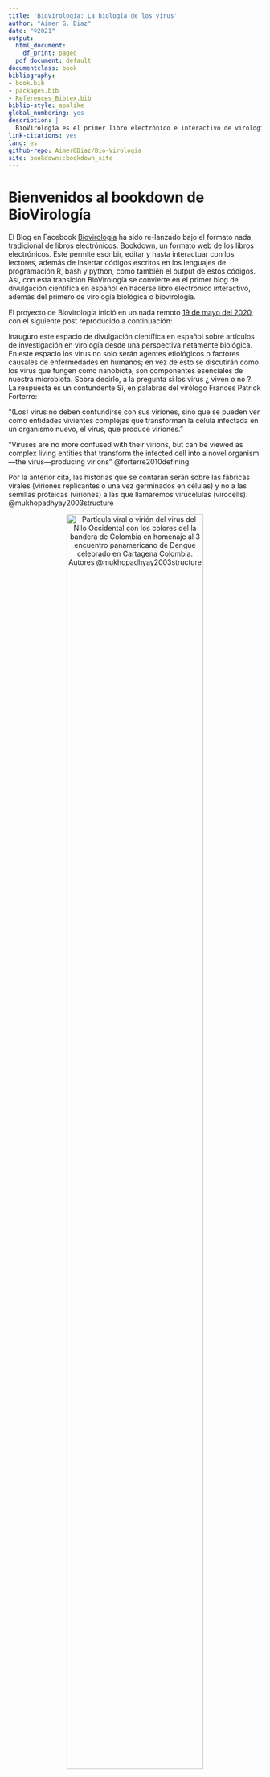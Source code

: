 ```yaml
--- 
title: 'BioVirología: La biología de los virus'
author: "Aimer G. Diaz"
date: "©2021"
output:
  html_document:
    df_print: paged
  pdf_document: default
documentclass: book
bibliography:
- book.bib
- packages.bib
- References_Bibtex.bib
biblio-style: apalike
global_numbering: yes
description: |
  BioVirología es el primer libro electrónico e interactivo de virología biológica o biovirología, y el primero de divulgación científica en español empleado el formato de libros Bookdown.
link-citations: yes
lang: es
github-repo: AimerGDiaz/Bio-Virologia
site: bookdown::bookdown_site
---
```

<!-- Launch the bookdown to bookdown website 
follow 
https://bookdown.org/home/about/ 

Publish as a website 
https://rpubs.com/colleengerrity/bookdown-website-tutorial


Add a nicer beginning 
https://stackoverflow.com/questions/57075704/insert-multiple-pages-before-body-with-bookdown 
file.create('git/.nojekyll')
-->
# Bienvenidos al bookdown de BioVirología {-}

El Blog en Facebook [Biovirología](https://www.facebook.com/BioViral/) ha sido re-lanzado bajo el formato  nada tradicional de libros electrónicos: Bookdown, un formato web de los libros electrónicos. Este permite escribir, editar y hasta interactuar con los lectores, además de insertar códigos escritos en los lenguajes de programación R, bash y python, como también el output de estos códigos. Así, con esta transición BioVirología se convierte en el primer blog de divulgación científica en español en hacerse libro electrónico interactivo, además del primero de virología biológica o biovirología. 

El proyecto de Biovirología inició en un nada remoto [19 de mayo del 2020](https://www.facebook.com/permalink.php?story_fbid=107125457678944&id=107088044349352), con el siguiente post reproducido a continuación: 

Inauguro este espacio de divulgación científica en español sobre artículos de investigación en virología desde una perspectiva netamente biológica. En este espacio los virus no solo serán agentes etiológicos o factores causales de enfermedades en humanos; en vez de esto se discutirán como los virus que fungen como nanobiota, son componentes esenciales de nuestra microbiota. 
Sobra decirlo, a la pregunta si los virus ¿ viven o no ?. La respuesta es un contundente Si, en palabras del virólogo Frances Patrick Forterre: 

"(Los) virus no deben confundirse con sus viriones, sino que se pueden ver como entidades vivientes complejas que transforman la célula infectada en un organismo nuevo, el virus, que produce viriones."

"Viruses are no more confused with their virions, but can be viewed as complex living entities that transform the infected cell into a novel organism—the virus—producing virions" @forterre2010defining 

Por la anterior cita, las historias que se contarán serán sobre las fábricas virales (viriones replicantes o una vez germinados en células) y no a las semillas proteicas (viriones) a las que llamaremos virucélulas (virocells). @mukhopadhyay2003structure
 
<center>
![Partícula viral o virión del virus del Nilo Occidental con los colores del la bandera de Colombia en homenaje al 3 encuentro panamericano de Dengue celebrado en Cartagena Colombia. Autores @mukhopadhyay2003structure](./Logo.jpg){width="80%"}
</center>

A manera introductoria de las maravillas del formato empleado los invito a ver el siguiente video que permite introducir a uno de los autores del presente documento: 
<!---![Zombificación viral](./Death March of the Zombie Caterpillars..mp4){width="80%"} --->

<center>
[En la coloración de las plantas: 1 + 1 no es 2![](http://img.youtube.com/vi/EmEhFhQpqTQ/0.jpg)](http://www.youtube.com/watch?v=EmEhFhQpqTQ)
</center>

## Contenido del blog en facebook en proceso de migración {-}

<details>
<summary>Lista de post publicados en [Facebook](https://www.facebook.com/permalink.php?story_fbid=174758050915684&id=107088044349352)</summary>


1. Virus que embellecen la primavera: \@ref(ID1); [Facebook](https://www.facebook.com/BioViral/posts/166521528808498) 
1. El viroma humano:  
2.1 El viroma del genoma humano.
https://www.facebook.com/permalink.php?story_fbid=108452037546286&id=107088044349352
2.2 ¿ Somos híbridos entre virus y humanos ?  
https://www.facebook.com/BioViral/posts/152069863586998
3. ¿Es posible visualizar viriones o virus? 
3.1 Podemos ver los síntomas que causa su infección en los Tulipanes 
https://www.facebook.com/permalink.php?story_fbid=116167563441400&id=107088044349352
4. Nuevo virus de la Influenza: 2020 G4 EA H1N1 o simplemente G4 
https://www.facebook.com/permalink.php?story_fbid=134331584958331&id=107088044349352
5. Metafísica y Virología: Los virus desde la ontología de Procesos  
https://www.facebook.com/permalink.php?story_fbid=137306747994148&id=107088044349352
6. ¿Qué son los virus? ¿Genes escapados, células reducidas o las primeras células que se dispersan con “semillas”?
https://www.facebook.com/permalink.php?story_fbid=145223737202449&id=107088044349352
7. La extinción del virus de la viruela y el optimismo cientificista. 
https://www.facebook.com/permalink.php?story_fbid=148436860214470&id=107088044349352
8. El año del SARS-CoV-2   
     8.1 Estado de desarrollo para inicios de agosto de las vacunas occidentales 
     https://www.facebook.com/permalink.php?story_fbid=151968399861316&id=107088044349352
     8.2 La vacuna Sputnik V entra a fase III si reportes para el mes de agosto de los resultados de la fase I y II  
     https://www.facebook.com/permalink.php?story_fbid=155875342803955&id=107088044349352
     8.3 Reinfección por una cepa de SARS-CoV-2 distinta (Agosto 25 por Biotec Genómica)  
     https://www.facebook.com/permalink.php?story_fbid=163987791992710&id=107088044349352
     8.4 La vacuna ChAdOx1 desarrollada por la Universidad de Oxford-AstraZeneca (Agosto por CurieScience)  
     https://www.facebook.com/permalink.php?story_fbid=164406725284150&id=107088044349352
     8.5 ¿Siempre tienden los virus emergentes a atenuarse al adaptarse al nuevo huésped? 
     https://www.facebook.com/permalink.php?story_fbid=164436058614550&id=107088044349352
     8.6 ¿Por qué la letalidad del SARS-CoV-2 es diferente en la segunda ola de la pandemia?
     https://www.facebook.com/permalink.php?story_fbid=167096031681886&id=107088044349352
     8.7 Dr. Zulma Cucunubá en "COVID-19 en América Latina: Consideraciones para modelar y entender el impacto directo en salud" 
     https://www.facebook.com/permalink.php?story_fbid=167130375011785&id=107088044349352
     8.8 Resultados de los estudios de bioseguridad de la vacuna Sputnik V  
     https://www.facebook.com/permalink.php?story_fbid=168572241534265&id=107088044349352
     8.9 La mutación D614G confiere mayor capacidad infectiva a las cepas de SARS-CoV-2 portadoras 
     https://www.facebook.com/permalink.php?story_fbid=168606774864145&id=107088044349352
     8.10 Rastreando la evolución de virus pandémicos en tiempo real.
     https://www.facebook.com/permalink.php?story_fbid=169322844792538&id=107088044349352
     8.11 SARS-COV-2 no saltó de una sopa 
     https://www.facebook.com/permalink.php?story_fbid=172899017768254&id=107088044349352
     8.12 40 a 70 años de evolución de SARS-CoV-2 en poblaciones de murciélagos de la provincia de Yunnan, China 
     https://www.facebook.com/permalink.php?story_fbid=173344151057074&id=107088044349352
     8.13 La cuarentena como esfuerzo colectivo e internacional funciona para contener la propagación de SARS-CoV-2
     https://www.facebook.com/BioViral/videos/810087529531891
     8.14 Más allá del rol anti-inmune de los polímeros de glicano en la proteína Spike del SARS-CoV-2 
     https://www.facebook.com/BioViral/videos/952346028621514/
     8.15 Sindemia, Co-infecciones virales e Interferencia viral
     https://www.facebook.com/permalink.php?story_fbid=185807143144108&id=107088044349352
     8.16 Hipótesis de Inmunidad basada en Diversidad Poblacional de los grupos ABO (IDP-ABO)
     https://www.facebook.com/permalink.php?story_fbid=188174372907385&id=107088044349352
     8.17 El punto de inflexión y el final de una epidemia en expansión no se puede pronosticar con precisión 
     https://www.facebook.com/permalink.php?story_fbid=191562869235202&id=107088044349352
     8.18  Mecanismo de evasión del reconocimiento del sistema inmune innato mediado por el robo de los antígenos ABO por parte del virus envuelto SARS-CoV-2 
     https://www.facebook.com/BioViral/videos/4039190299441114/
     8.19 Definición y limites de Mutación, Polimorfismo, Infectividad, Virulencia, Patogenicidad e Inmunogenicidad 
     https://www.facebook.com/permalink.php?story_fbid=191978355860320&id=107088044349352
     8.20 La vacuna de Pfizer contra SARS-CoV-2 no está finalizada (Noviembre 2020) y el anunció de prensa no es material de referencia científica
     https://www.facebook.com/BioViral/videos/847666359397054/ 
     8.21.1 ¿Por qué son tan utilizados los Adenovirus en el desarrollo de vacunas? Por Mimivirus 
     https://www.facebook.com/permalink.php?story_fbid=194256785632477&id=107088044349352
     8.21.2 ¿Por qué la vacuna rusa Sputnik V entró a fase III primero que todas las demás vacunas?
     https://www.facebook.com/permalink.php?story_fbid=194473115610844&id=107088044349352
     8.22 Vacunas Experimentales basadas en mRNA 
     https://www.facebook.com/permalink.php?story_fbid=195407762184046&id=107088044349352
     8.23 El Nacionalismo de las vacunas
     https://www.facebook.com/permalink.php?story_fbid=195747918816697&id=107088044349352
     8.24 Calendario de vacunación contra la COVID-19. 
     https://www.facebook.com/permalink.php?story_fbid=208135354244620&id=107088044349352
     8.25.1 ¿Podemos confiar en una vacuna desarrollada en menos de 1 año? 
     https://www.facebook.com/permalink.php?story_fbid=210814357310053&id=107088044349352
     8.25.2 La Sindemia de COVID-19 se enfrentará empleando vacunas de nueva generación 
     https://www.facebook.com/permalink.php?story_fbid=211176330607189&id=107088044349352
     8.25.3 ¿Cómo se ha reducido el tiempo para producir la vacuna contra la COVID-19 de 5 o 10 años a menos de 1 año? 
     https://www.facebook.com/BioViral/videos/437319657293716/
     8.26 El origen del virus SARS-CoV-2 es natural, pero el ser humano propició las condiciones ambientales para que este, y otros virus, emerjan.
     https://www.facebook.com/permalink.php?story_fbid=215833596808129&id=107088044349352
     8.27.1 Reporte del significado de la sustitución E484K de la proteína Spike.
     https://www.facebook.com/permalink.php?story_fbid=238010707923751&id=107088044349352
     8.27.2 ¿Cuándo una mutación cobra interés para los científicos?  ¿Cuándo cobra interés para el público en general?
     https://www.facebook.com/permalink.php?story_fbid=238575207867301&id=107088044349352
     8.28 Clasificación, semejanzas y diferencias entre los dos tipos de vectores de las principales vacunas contra COVID-19
     https://www.facebook.com/permalink.php?story_fbid=241254277599394&id=107088044349352
     8.29 Primeros resultados de la vacunación masiva con BNT162b2 de Pfizer/Biontech en Israel
     https://www.facebook.com/permalink.php?story_fbid=244379250620230&id=107088044349352
     8.30 La vacuna Gam-COVID-Vac tiene una eficacia del 91,6% (N= 19866 voluntarios) y de 91,8% en mayores de 60 años (N = 2144), datos preliminares.
     https://www.facebook.com/permalink.php?story_fbid=249885460069609&id=107088044349352
     8.31 La eficacia de las vacunas adenovirales varia en función de la incidencia y el tipo de adenovirus circulantes de cada región. 
     https://www.facebook.com/permalink.php?story_fbid=250473223344166&id=107088044349352
     8.32 Los hábitos de higiene y distanciamiento social adquiridos por la Sindemia de COVID-19 tienen el potencial de afectar el microbioma humano. 
     https://www.facebook.com/permalink.php?story_fbid=257922015932620&id=107088044349352
     8.33 Primeros reportes sobre la respuesta inmune celular o mediada por células T frente a las nuevas variantes de SARS-CoV-2
     https://www.facebook.com/permalink.php?story_fbid=258465985878223&id=107088044349352
     8.34. ¿Cómo se asignan los nombres para los nuevos linajes de SARS-CoV-2? 
     https://www.facebook.com/BioViral/videos/841733049886877/ 
     8.35. Eficacia y características de 9 vacunas contra COVID-19 
     https://www.facebook.com/permalink.php?story_fbid=267375121653976&id=107088044349352
     8.36. La eficacia y la efectividad de una vacuna NO es lo mismo.
     https://www.facebook.com/permalink.php?story_fbid=285011853223636&id=107088044349352
     8.37. "Test rápidos de antígenos para detectar a los más contagiosos"
     https://www.facebook.com/permalink.php?story_fbid=285058139885674&id=107088044349352
     8.38 .1 ¿Requieren regulación basada en evidencia los esfuerzos de confinamiento?  
     https://www.facebook.com/BioViral/videos/442313850196495/
     8.39 ¿Cómo se evitó la pandemia de SRAS en el 2002, enfermedad causada por el coronavirus SARS-CoV?
https://www.facebook.com/BioViral/posts/155212829939368
     8.40 ¿Qué falló en el control de la pandemia de COVID-19 causada por SARS-CoV-2?  
https://www.facebook.com/BioViral/posts/171521324975185 
     8.41 El virus SARS-CoV-2 NO causa el fenómeno de "Amplificación de la infección dependiente de anticuerpos".
https://www.facebook.com/BioViral/posts/175339871259997
     8.42 Las manifestaciones masivas no aumentan dramáticamente la tasa de contagios de COVID-19 
 https://www.facebook.com/BioViral/posts/175382534589064
    8.43 La vacuna de mRNA "CVnCoV" termo-resistente y de alto rendimiento de CureVac.
  https://www.facebook.com/BioViral/posts/185658043561513
    8.44 ¿Por qué las vacunas intramusculares no previenen el contagio de COVID-19? 
 https://www.facebook.com/BioViral/posts/201146022012715
    8.45 La efectividad de la vacuna de Sinovac en el mundo real es mucho mejor que la eficacia reportada en los ensayos clínicos: Del 51% al 67%.
  https://www.facebook.com/BioViral/posts/202619181865399
    8.46 "¡Refuerzo de BNT162b2 (Pfizer/BioNTech), aún no gracias!" 
   https://www.facebook.com/BioViral/posts/206887918105192
9. Geometría de viriones los sólidos platónicos de la naturaleza 1/2
9.1 Adenovirus y sus viriones de geometría poliédrica T=25 
https://www.facebook.com/permalink.php?story_fbid=162961568761999&id=107088044349352
10.  Monitoreo de la evolución de SARS-CoV-2 en tiempo real 
10.1 Evolución en tiempo real por selección natural en SARS-CoV-2
https://www.facebook.com/permalink.php?story_fbid=176697107388445&id=107088044349352
10.2  Indicios de convergencia evolutiva por selección natural en tres linajes de SARS-CoV-2 portadores de la variante N501Y
https://www.facebook.com/permalink.php?story_fbid=249352400122915&id=107088044349352
10.3 Homenaje Virológico a Charles Robert Darwin por su cumpleaños número 212 (12 de Febrero de 1809). 
https://www.facebook.com/permalink.php?story_fbid=257534675971354&id=107088044349352
10.4 Evolución de Cuasiespecies https://www.facebook.com/BioViral/posts/180308757429775
10.5 Del árbol evolutivo de SARS-CoV-2 siguen brotando nuevas ramas. Lo que no significa necesariamente que las vacunas ya no funcionen.  
https://www.facebook.com/BioViral/posts/200426228751361
10.6 Tasa de propagación, primeros reportes del efecto sobre las vacunas de la variante Delta y la falsa concepción de progreso en la evolución del SARS-CoV-2. 
https://www.facebook.com/BioViral/posts/213300734130577
11.  Mimivirus y el descubrimiento de virus gigantes (por Victor Avellaneda) 
https://www.facebook.com/permalink.php?story_fbid=148814966843326&id=107088044349352
12. El árbol de la vida debe incluir a los virus tanto en su raíz y sus ramas. 
12.1 LUCA como comunidad heterogénea de linajes 
https://www.facebook.com/permalink.php?story_fbid=180759156982240&id=107088044349352
12.2 Nada escapa de los virus, ni siquiera ellos mismos 
https://www.facebook.com/permalink.php?story_fbid=216494243408731&id=107088044349352
12.3 La hipótesis del origen viral del ADN. 
https://www.facebook.com/BioViral/posts/218632920264025
13. ¿Una nueva versión de exclusión en los premio nobel?   
https://www.facebook.com/permalink.php?story_fbid=182712283453594&id=107088044349352
14. Mutualismo entre organismos celulares y virales 
14.1 Los virus gigantes Coanovirus podrían otorgar a sus huéspedes heterótrofos Coanoflagelados capacidades foto-heterotróficas.
https://www.facebook.com/permalink.php?story_fbid=184190396639116&id=107088044349352
15. El intercambio de especies entre el Viejo y el Nuevo Mundo
https://www.facebook.com/permalink.php?story_fbid=184862273238595&id=107088044349352
16. Los Virus como entidades hipervariables a nivel de la biología molecular. 
16.1  La Belleza, excepcionalidad y diversidad de los genomas virales
https://www.facebook.com/permalink.php?story_fbid=193816995676456&id=107088044349352
16.2 ¿Qué son los genes superpuestos?   
Con animaciones de Quantum Rabbit:
https://www.facebook.com/permalink.php?story_fbid=215736123484543&id=107088044349352
17. ¿Existe un sistema análogo al sistema nervioso animal en las plantas?
https://fb.watch/1WkvzBp6Fe/
18.  El Dilema Inmunológico del Origen de la Placenta en Mamíferos
18.1 El origen viral de la placenta:  la historia sobre cómo en el trofoblasto proteínas derivadas de retrovirus permiten la invasión del endometrio materno.
https://fb.watch/3nTBh_kCbc/
18.2 La proteína de origen viral, Sincitina-1, confiere capacidad inmunosupresora y permite la invasión del endometrio materno
https://fb.watch/47zn4aTTy9/ 
19. Ecología viral. 
19.1. Los virus gobiernan el clima oceánico mundial. 
https://www.facebook.com/BioViral/videos/2866496176923128/
20. Virus y tRNAs 
20.1 La bacteria sintética Syn61 (𝘌. 𝘤𝘰𝘭𝘪) es el primer organismo inmune a cualquier infección viral
https://www.facebook.com/BioViral/posts/177374761056508 
21. Sistemas de inmunidad antiviral de origen viral 
21.1. Cas-9 filmado en acción a escala y tiempo real mediante microscopia de fuerza atómica de alta velocidad .
https://www.facebook.com/BioViral/posts/191468236313827
Extra. Más información sobre los escritores de Bio-Virología 
1. Aimer G. Diaz en Ciencia Café pa' Sumercé en la charla "Color de las plantas: 1 + 1 no es 2" 
https://www.facebook.com/permalink.php?story_fbid=182134613511361&id=107088044349352
2. Aimer G. Diaz  en Agrotitanes en el podcast "¿Cuál crees que es la función de los virus en la naturaleza?" 
https://www.facebook.com/permalink.php?story_fbid=244865380571617&id=107088044349352

</details>

## Interacción {-}

¿Deseas comentar, corregir, sugerir, opinar o preguntar algo sobre el `Bookdown`? Puedes hacerlo [en esta sección](https://github.com/AimerGDiaz/Bio-Virologia/discussions/10). 

## Licencia {-}

Este obra está protegida bajo una licencia de [Creative Commons Reconocimiento-NoComercial-SinObraDerivada 4.0 Internacional](https://creativecommons.org/licenses/by-nc-nd/4.0/deed.es_ES)

[![License: CC BY-NC 4.0](https://img.shields.io/badge/License-CC%20BY--NC%204.0-lightgrey.svg)](https://creativecommons.org/licenses/by-nc/4.0/)




